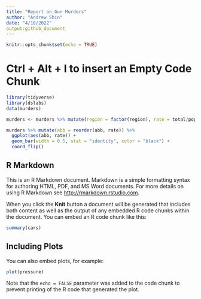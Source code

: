```yaml
---
title: "Report on Gun Murders"
author: "Andrew Shin"
date: "4/10/2022"
output:github_document
---
```


```r
knitr::opts_chunk$set(echo = TRUE)
```

# Ctrl + Alt + I to insert an Empty Code Chunk
```r
library(tidyverse)
library(dslabs)
data(murders)

murders <- murders %>% mutate(region = factor(region), rate = total/population*10^5)

murders %>% mutate(abb = reorder(abb, rate)) %>%
  ggplot(aes(abb, rate)) +
  geom_bar(width = 0.5, stat = "identity", color = "black") +
  coord_flip()

```





## R Markdown

This is an R Markdown document. Markdown is a simple formatting syntax for authoring HTML, PDF, and MS Word documents. For more details on using R Markdown see <http://rmarkdown.rstudio.com>.

When you click the **Knit** button a document will be generated that includes both content as well as the output of any embedded R code chunks within the document. You can embed an R code chunk like this:

```r
summary(cars)
```

## Including Plots

You can also embed plots, for example:

```r
plot(pressure)
```

Note that the `echo = FALSE` parameter was added to the code chunk to prevent printing of the R code that generated the plot.

